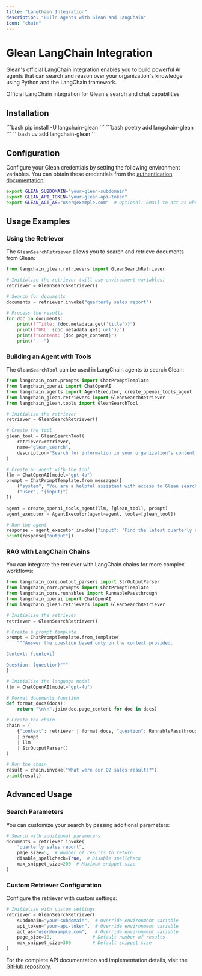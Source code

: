 ```yaml
---
title: "LangChain Integration"
description: "Build agents with Glean and LangChain"
icon: "chain"
---
```



# <LangChainIcon className="inline" height="2rem" /> Glean LangChain Integration

Glean's official LangChain integration enables you to build powerful AI agents that can search and reason over your organization's knowledge using Python and the LangChain framework.

<Card title="langchain-glean" icon="github" href="https://github.com/gleanwork/langchain-glean">
  Official LangChain integration for Glean's search and chat capabilities
</Card>

## Installation

<Tabs>
  <Tab title="pip">
    ```bash
    pip install -U langchain-glean
    ```
  </Tab>
  <Tab title="poetry">
    ```bash
    poetry add langchain-glean
    ```
  </Tab>
  <Tab title="uv">
    ```bash
    uv add langchain-glean
    ```
  </Tab>
</Tabs>

## Configuration

Configure your Glean credentials by setting the following environment variables. You can obtain these credentials from the [authentication documentation](/client/authentication#glean-issued-tokens):

```bash
export GLEAN_SUBDOMAIN="your-glean-subdomain"
export GLEAN_API_TOKEN="your-glean-api-token"
export GLEAN_ACT_AS="user@example.com"  # Optional: Email to act as when making requests
```

## Usage Examples

### Using the Retriever

The `GleanSearchRetriever` allows you to search and retrieve documents from Glean:

```python
from langchain_glean.retrievers import GleanSearchRetriever

# Initialize the retriever (will use environment variables)
retriever = GleanSearchRetriever()

# Search for documents
documents = retriever.invoke("quarterly sales report")

# Process the results
for doc in documents:
    print(f"Title: {doc.metadata.get('title')}")
    print(f"URL: {doc.metadata.get('url')}")
    print(f"Content: {doc.page_content}")
    print("---")
```

### Building an Agent with Tools

The `GleanSearchTool` can be used in LangChain agents to search Glean:

```python
from langchain_core.prompts import ChatPromptTemplate
from langchain_openai import ChatOpenAI
from langchain.agents import AgentExecutor, create_openai_tools_agent
from langchain_glean.retrievers import GleanSearchRetriever
from langchain_glean.tools import GleanSearchTool

# Initialize the retriever
retriever = GleanSearchRetriever()

# Create the tool
glean_tool = GleanSearchTool(
    retriever=retriever,
    name="glean_search",
    description="Search for information in your organization's content using Glean."
)

# Create an agent with the tool
llm = ChatOpenAI(model="gpt-4o")
prompt = ChatPromptTemplate.from_messages([
    ("system", "You are a helpful assistant with access to Glean search."),
    ("user", "{input}")
])

agent = create_openai_tools_agent(llm, [glean_tool], prompt)
agent_executor = AgentExecutor(agent=agent, tools=[glean_tool])

# Run the agent
response = agent_executor.invoke({"input": "Find the latest quarterly report"})
print(response["output"])
```

### RAG with LangChain Chains

You can integrate the retriever with LangChain chains for more complex workflows:

```python
from langchain_core.output_parsers import StrOutputParser
from langchain_core.prompts import ChatPromptTemplate
from langchain_core.runnables import RunnablePassthrough
from langchain_openai import ChatOpenAI
from langchain_glean.retrievers import GleanSearchRetriever

# Initialize the retriever
retriever = GleanSearchRetriever()

# Create a prompt template
prompt = ChatPromptTemplate.from_template(
    """Answer the question based only on the context provided.

Context: {context}

Question: {question}"""
)

# Initialize the language model
llm = ChatOpenAI(model="gpt-4o")

# Format documents function
def format_docs(docs):
    return "\n\n".join(doc.page_content for doc in docs)

# Create the chain
chain = (
    {"context": retriever | format_docs, "question": RunnablePassthrough()}
    | prompt
    | llm
    | StrOutputParser()
)

# Run the chain
result = chain.invoke("What were our Q2 sales results?")
print(result)
```

## Advanced Usage

### Search Parameters

You can customize your search by passing additional parameters:

```python
# Search with additional parameters
documents = retriever.invoke(
    "quarterly sales report",
    page_size=5,  # Number of results to return
    disable_spellcheck=True,  # Disable spellcheck
    max_snippet_size=200  # Maximum snippet size
)
```

### Custom Retriever Configuration

Configure the retriever with custom settings:

```python
# Initialize with custom settings
retriever = GleanSearchRetriever(
    subdomain="your-subdomain",  # Override environment variable
    api_token="your-api-token",  # Override environment variable
    act_as="user@example.com",   # Override environment variable
    page_size=10,               # Default number of results
    max_snippet_size=300        # Default snippet size
)
```

For the complete API documentation and implementation details, visit the [GitHub repository](https://github.com/gleanwork/langchain-glean). 